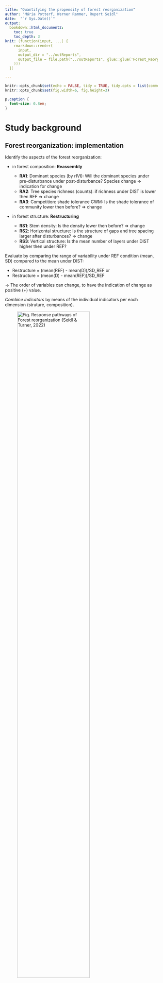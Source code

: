 ```yaml
---
title: "Quantifying the propensity of forest reorganization"
author: "Mária Potterf, Werner Rammer, Rupert Seidl"
date:  "`r Sys.Date()`"
output: 
  bookdown::html_document2:
    toc: true
    toc_depth: 3
knit: (function(input, ...) {
    rmarkdown::render(
      input,
      output_dir = "../outReports",
      output_file = file.path("../outReports", glue::glue('Forest_Reorg_M_{Sys.Date()}'
    )))
  })

---
```


```r
knitr::opts_chunk$set(echo = FALSE, tidy = TRUE, tidy.opts = list(comment = FALSE), message = F, warning = F)
knitr::opts_chunk$set(fig.width=6, fig.height=3) 

```


```css
p.caption {
  font-size: 0.8em;
}
```

# Study background

## Forest reorganization: implementation

Identify the aspects of the forest reorganization:

* in forest composition: **Reassembly**

    + **RA1**:  Dominant species (by rIVI): Will the dominant species under pre-disturbance under post-disturbance? Species change => indication for change
    + **RA2**: Tree species richness (counts): if richness under DIST is lower then REF => change   
    + **RA3**: Competition: shade tolerance CWM: Is the shade tolerance of community lower then before? => change  

* in forest structure: **Restructuring**

    + **RS1**: Stem density: Is the density lower then before? => change
    + **RS2**: Horizontal structure: Is the structure of gaps and tree spacing larger after disturbances? => change
    + **RS3**: Vertical structure: Is the mean number of layers under DIST higher then under REF?    

Evaluate by comparing the range of variability under REF condition (mean, SD) compared to the mean under DIST:

- Restructure  = (mean(REF) - mean(D))/SD_REF   or
- Restructure  = (mean(D) - mean(REF))/SD_REF

 -> The order of variables can change, to have the indication of change as positive (+) value.


*Combine indicators* by means of the individual indicators per each dimension (struture, composition).

![Fig. Response pathways of Forest reorganization (Seidl & Turner, 2022)](C:/Users/ge45lep/Documents/2021_Franconia_mortality/r_franconia_mortality/inImg/response_pathways.png){width=75%}



# Data collection: summer 2022

##	Study sites selection
We have identified the triplets of the similar forest management history and site conditions. A triplet represents locally comparable sites of the same pre-disturbance conditions and management history. The triplet consists of three sites representing i) reference conditions, i.e., undisturbed forest; and sites affected by drought and ii) managed by salvage logging, or iii) left unmanaged, with standing dead trees. The minimal disturbance gap size was 0.05 ha (25 x 25m) with minimal gap width on the smallest side of 25 m and disturbance severity of >80% of removed basal area. In total, we identified 40 triplets. 

## 	Sampling design

At each study site, we have collected trees characteristics at two levels: within 4 m2 plot and in its nearest surroundings (distance from plot center: <15m). This approache allowed us effectively account for different tree heights classes and densities. Specifically, we have collected tree species, stem density, and a diameter at breast height (dbh) of individual trees at three height classes: forest regeneration (dbh: < 2 cm, height: < 2 m), advanced regeneration (dbh: 2-10 cm), and mature trees (dbh: > 10 cm). In each plot’s surrounding (within 15 m radius), we have recorded the distance to the nearest advanced regeneration and mature tree, its tree species, and dbh. 
The plots were randomly located along the sampling grid, with minimal distance between plots of 10 m. The sampling design aimed to capture the stem density at the plot level for forest regeneration, and within the plot surroundings using distance density estimation. The effective number of plots per site to correctly represent distance-based stem density was a priori tested using a simulation approach in R software (R Development Core Team 2019). We used a full factorial experimental design to test the sensitivity of the estimated stem densities of the number of plots (per stand from 4 to 100 plots, increasing by 2)  and stand size (from 0.05 ha to 1 ha). We tested simulated stands with different densities (from 1 to 10000 stems/ha) and repeated simulations 10 times. The mean predicted densities remained stable at 5 (for stand of 0.05 ha) to 15 plots per site (area of 1 ha, Fig. S2), allowing to accordingly scale up the number of plots per site. See full protocol for data collection as Supplementary material SX. 


![Fig. Study sites distribution by dominant tree species across Bavaria](C:/Users/ge45lep/Documents/2021_Franconia_mortality/r_franconia_mortality/inImg/map_bavaria.png){width=65%}

## Analyses

We have combined the collected tree characteristics to represent the community level information. We summed up the plot- and nearest-distance derived stem densities per plot [stem number/ha]. This represents a robust method to capture different types of forest structures differing in size and densities, and balances between the plots and its immediate surroundings. We have slope-corrected recorded stem densities. 
Specifically, for each plot, we have calculated stem density [number of trees/ha], relative species importance value [IV, scaled to 0-100%], based on species stem density and its basal area, and species richness, as a number of tree species per plot. We have used species-specific ecological characteristics derived by Niinemets and Valladares (2006) to calculate the community shade tolerance, weighted by IV. We have used the distance to the nearest tree and height classes of trees to derive the horizontal and vertical structure of the forest.

We have summarized the results to characterize the post-disturbance recovery of disturbed sites based on type of applied management, where the site was cleared (managed) or left unmanaged. Secondly, we have focused on pathways of forest reorganization sensu Seidl and Turner (2022). Following the conceptual ideas outlined by Seidl and Turner (2022), we assessed the propensity of forest reorganization based on post-disturbance forest vegetation relative to reference conditions (representing pre-disturbance state). We have used three indicators for each dimension of forest reorganization (structure, composition), standardized them using z-scores, and combined the obtained responses by means of averaging. The result is an integral indicator of the propensity for reorganization (for the categories resilience, reassembly, restructuring, and replacement) that can be compared across environmental conditions and forest types. The analysis is conducted at the level of individual sites, using the sample plots per site to consider the inherent variation in each property also under reference conditions. Lastly, we investigated how the how disturbance patch size and severity (in term of basal area removed) influence the site specific reorganization path.





# Study sites 

The number of samples triplets by dominant tree species. Each triplet has 3 management categories: 

- REF       - reference, undisturbed sites
- MAN       - managed
- UNM       - disturbed sites by drought, unmanaged


```r

#knitr::opts_knit$set(root.dir = #rprojroot::find_rstudio_root_file('C:/Users/ge45lep/Documents/2021_Franconia_mortality/r_franconia_mortality'))

```



```r
# rm(list=ls())

#getwd()

#### Source paths and functions  -----------------------------------------------

source('myPaths.R')


#### Read libraries  -----------------------------------------------------------
library(knitr)
library(readxl)
library(dplyr)
library(data.table)
library(tidyr)
library(ggplot2)
library(stringr)  # use regex expressions
#library(gridExtra)
library(ggpubr)



# Input data -------------------------------------------------------------------
#getwd()
#load(file = paste(getwd(), "outData/dataToPlot.Rdata", sep = '/'))
load(file = "outData/dat_restr.Rdata")
load(file = "outData/vegData.Rdata")
load(file = "outData/dataToPlot.Rdata")
load(file = "outData/auxData.Rdata")




```

## Collected forest variables
 
Plot (4m^2):  

 - seedlings:
    +  regeneration < 1.3 m: BA = 0, 
    + regeneration 1.3m-2 m, estimated DBH = 0.8 cm, BA accordingly
 - advanced regeneration: 
    + DBH & height measured for each tree
 - mature trees:
    + DBH measured for each tree
 
 
Surroundings (<15m from the plot center):

 - nearest advanced regeneration: species
 - nearest mature tree: species, DBH
 
 
## Derived characteristics
 
### Tree density

Two approaches: 

 - density based on plot values (counts of trees/plot = 4 m2)
 - distance density estimation (based on nearest distance metrics)
 
Both metrics are slope corrected and recalculated to count of trees/ha.





### Species importance value

Calculate **species importance value**

**Importance Value** is a measure of how dominant a species is in a given forest area. 

 - *Relative density*, the number of individuals per area as a percent of the number of individuals of all species.
 - *Relative basal area*.  the total basal area of Species A as a percent of the total basal area of all species.  Basal area is the sum of the cross sectional area of all the trees of species A, measured at 4.5 ft. above ground. The forester actually measures diameter and then converts that number to basal area.
 
Each of these values is expressed as a percent, and ranges from 0 to 100.

The **Importance Value** is the sum of these three measures, and can range from 0 to 200. Scaled to [0-100] for comarison purposes. The frequency (i.e. the occurence of species per plot) is neglected, to obtain the variation between the plots within the site.

 **Importance value** calculated here considers the extent of the 4m2 plot and distance based on nearest distance measures (for advanced and mature regeneration in surroundings, up to 15 m). 
 
 
### Shade tolerance

Based on the collected information of the individual species, we have used the species ecological values published by Niinemets and Valladares (2006) to understand the shade tolerance index for the whole community. As weights, we have used species importance value.  

```r
# set theme: plotting: 
theme_set(theme_bw())
theme_update(legend.position = 'bottom',
             aspect.ratio=1)

```

# Results

```r
#print(getwd())
out_summary <- dat %>%
 group_by(dom_sp) %>%
 distinct(trip_n) %>%
 tally() %>%
 rename(species=dom_sp,
        triplets_count = n)

```



```r
n_sites <-
  dat %>%
  group_by(trip_n, dom_sp, manag, sub_n) %>%
  distinct() %>%
  nrow()

```

**Sites overview:** 

Triplets count:  **`r length(unique(dat$trip_n))`**

Total count of plots (4m2) per triplet&category : **`r n_sites`** plots



```r
# print nice table in knitr
out_summary %>% knitr::kable("markdown", caption = 'Number of study sites per dominant tree species.')

```


## Post disturbance recovery & effect of management

In total, we have collected data on 1244 plots, aggregated over 40 triplets across Bavaria. 

Here we present them at the plot level (using violin plots) and averaged at the site level (using dot plot).

### Forest characteristics: by plot

**Dominant species importance value** Distribution of the species importance values across plots for the dominant tree species per study site.

```r

p_RA1_raw  

```

**Tree species richness** Number of distinct tree species. 

```r

p_RA2_raw

```


**Shade tolerance** Community weighted mean of the species shade tolerance. 

 
```r

p_RA3_raw


```

**Stem density** 

As the forest regeneration density is in magnitude higher then the mature and advanced regeneration density, we report it in two plots.

Mature trees and advanced regeneration:

```r

p_RS1_raw_MatAdv

```



```r

p_RS1_raw_reg

```

Quantile characteristics by stem density per vertical classes and management type.


```r
# print nice table in knitr
out_tab_dens %>% knitr::kable("markdown", caption = 'Stem densities per hectar per management types (REF-Reference, MAN - Managed, UNM-Unmanaged) and tree vertical classes.')

```




**Horizontal structure** Compare the horizontal distances between advanced regeneration and mature trees before and after disturbance.


  
```r

p_RS2_raw

```


**Vertical structure** Compare umber of layers between reference and disturbed conditions.

```r

p_RS3_raw


```


### Forest characteristics: by site

Averaged values of individual indicators per site. 

```r

p_6site


```


## Pathways of forest reorganization

Compare the REF conditions with Disturbed conditions (Managed, Unmanaged) using Z-score.

Indication of change of community after disturbance:

- **RA1: Dominant species importance value**: Reduced dominant species importance value
- **RA2: Tree species richness** :  Decrease in species richness  
- **RA3: Shade tolerance** Decrease in community weighted mean shade tolerance.
- **RS1: Stem density**Decrease in stem density.
- **RS2: Horizontal structure**: Increase in horizontal distances between trees (i.e., forest gaps)
- **RS3: Vertical structure**: Increase in number of vertical layers. 


### Evaluate change from REF condistions


Comparing the Ref conditions to Disturbed one using Z-score. Disturbed conditions we managed by two types of management: managed (MAN) or Unmanaged (UNM). 

Density distribution for 6 indicators and their shift from the REF conditions.


```r

p_6vars


```



#### By tree species

Idetify the propensity of change towards reassembly/restructuring by dominant tree species and management applied.

```r

p_scatter_mean

```



### Intensity of change: Euclidean distances

Calculate the distances of individual sites from the no-change (REF) conditions [0,0]. The larger the distance, the higher propensity to reorganize.

```r

p_euclid_lollipop 
```




### Classify forest reorganization

#### Summary table: by Tree species

Classify the type of the reorganization based on the Euclidean distance (the intensity of change)  and the direction (towards the Reassembly or Restructure, or Both). 

```r
# print nice table in knitr
table(res_classes$labelXY, res_classes$dom_sp) %>% knitr::kable("markdown", caption = 'Forest reorganization classes by forest management type. RA - Reassembly. RS- Restructure, RA-RS - both')

```

#### Summary table: by Management type


```r
# print nice table in knitr
table(res_classes$labelXY, res_classes$manag) %>% knitr::kable("markdown", caption = 'Forest reorganization classes by tree species.RA - Reassembly. RS- Restructure, RA-RS - both')

```

#### Importance of reorganizaton axes 

```r

p_drivers

```

## Drivers of forest reorganization

We consider additional auxiliary variables to explain the observed shift in the community restructuring/reassembly. 

**Auxiliary variables**:

- temperature
- precipitation
- temperature anomaly (2018-2020 compared to 1986-2015)
- precipitation anomaly (2018-2020 compared to 1986-2015)
- deadwood amount
- ground cover [% of bare soil]

We will predict the extend of change (Euclidean distance) by auxiliary variables by generalized linear models.  

[To be completed over coming months].



